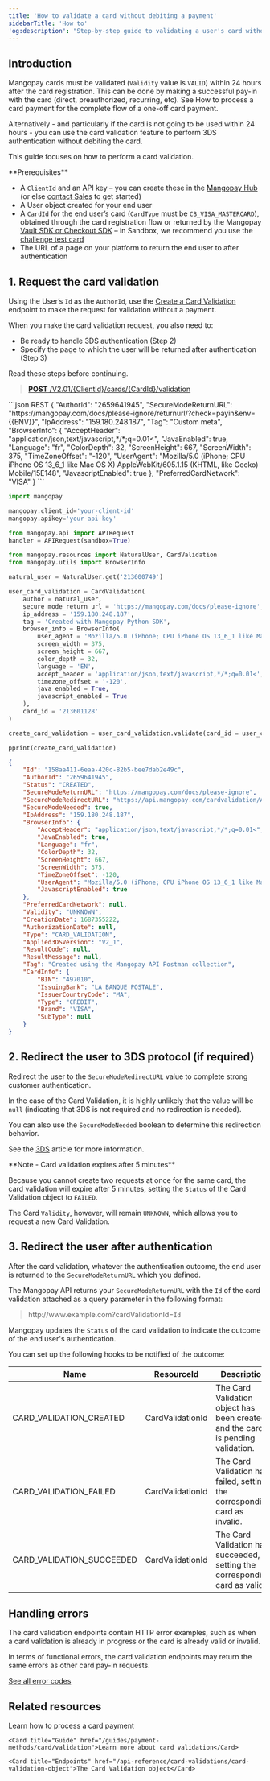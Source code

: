 ```yaml
---
title: 'How to validate a card without debiting a payment'
sidebarTitle: 'How to'
'og:description': "Step-by-step guide to validating a user's card without debiting a transaction, allowing you to provide a better registration experience."
---
```


## Introduction  

Mangopay cards must be validated (`Validity` value is `VALID`) within 24 hours after the card registration. This can be done by making a successful pay-in with the card (direct, preauthorized, recurring, etc). See How to process a card payment for the complete flow of a one-off card payment.  

Alternatively - and particularly if the card is not going to be used within 24 hours - you can use the card validation feature to perform 3DS authentication without debiting the card.  

This guide focuses on how to perform a card validation.  

<Info>
**Prerequisites**

- A `ClientId` and an API key – you can create these in the <a href="http://hub.mangopay.com/" target="_blank">Mangopay Hub</a> (or else <a href="https://mangopay.com/contact" target="_blank">contact Sales</a> to get started)
- A User object created for your end user 
- A `CardId` for the end user’s card (`CardType` must be `CB_VISA_MASTERCARD`), obtained through the card registration flow or returned by the Mangopay [Vault SDK or Checkout SDK](/sdks/checkout) – in Sandbox, we recommend you use the [challenge test card](https://mangopay.com/docs/dev-tools/testing/payment-methods)
- The URL of a page on your platform to return the end user to after authentication
</Info>

## 1. Request the card validation  

Using the User’s `Id` as the `AuthorId`, use the [Create a Card Validation](/api-reference/card-validations/create-card-validation) endpoint to make the request for validation without a payment.  

When you make the card validation request, you also need to:  
- Be ready to handle 3DS authentication (Step 2)  
- Specify the page to which the user will be returned after authentication (Step 3)  

Read these steps before continuing.

> [**POST** /V2.01/&lcub;ClientId&rcub;/cards/&lcub;CardId&rcub;/validation](/api-reference/card-validations/create-card-validation)

<CodeGroup>
```json REST
{
    "AuthorId": "2659641945",
    "SecureModeReturnURL": "https://mangopay.com/docs/please-ignore/returnurl/?check=payin&env={{ENV}}",
    "IpAddress": "159.180.248.187",
    "Tag": "Custom meta",
    "BrowserInfo": {
        "AcceptHeader": "application/json,text/javascript,*/*;q=0.01<",
        "JavaEnabled": true,
        "Language": "fr",
        "ColorDepth": 32,
        "ScreenHeight": 667,
        "ScreenWidth": 375,
        "TimeZoneOffset": "-120",
        "UserAgent": "Mozilla/5.0 (iPhone; CPU iPhone OS 13_6_1 like Mac OS X) AppleWebKit/605.1.15 (KHTML, like Gecko) Mobile/15E148",
        "JavascriptEnabled": true
      },
    "PreferredCardNetwork": "VISA"
}
```  

```python Python
import mangopay

mangopay.client_id='your-client-id'
mangopay.apikey='your-api-key'

from mangopay.api import APIRequest
handler = APIRequest(sandbox=True)

from mangopay.resources import NaturalUser, CardValidation
from mangopay.utils import BrowserInfo

natural_user = NaturalUser.get('213600749')

user_card_validation = CardValidation(
    author = natural_user,
    secure_mode_return_url = 'https://mangopay.com/docs/please-ignore',
    ip_address = '159.180.248.187',
    tag = 'Created with Mangopay Python SDK',
    browser_info = BrowserInfo(
        user_agent = 'Mozilla/5.0 (iPhone; CPU iPhone OS 13_6_1 like Mac OS X) AppleWebKit/605.1.15 (KHTML, like Gecko) Mobile/15E148',
        screen_width = 375,
        screen_height = 667,
        color_depth = 32,
        language = 'EN',
        accept_header = 'application/json,text/javascript,*/*;q=0.01<',
        timezone_offset = '-120',
        java_enabled = True,
        javascript_enabled = True
    ),
    card_id = '213601128'
)

create_card_validation = user_card_validation.validate(card_id = user_card_validation.card_id)

pprint(create_card_validation)  
```
</CodeGroup>


```json API response
{
    "Id": "158aa411-6eaa-420c-82b5-bee7dab2e49c",
    "AuthorId": "2659641945",
    "Status": "CREATED",
    "SecureModeReturnURL": "https://mangopay.com/docs/please-ignore",
    "SecureModeRedirectURL": "https://api.mangopay.com/cardvalidation/Acs/Redirect?secureSessionToken=0ff144d4-caec-41a9-97dc-b211fd4b237f",
    "SecureModeNeeded": true,
    "IpAddress": "159.180.248.187",
    "BrowserInfo": {
        "AcceptHeader": "application/json,text/javascript,*/*;q=0.01<",
        "JavaEnabled": true,
        "Language": "fr",
        "ColorDepth": 32,
        "ScreenHeight": 667,
        "ScreenWidth": 375,
        "TimeZoneOffset": -120,
        "UserAgent": "Mozilla/5.0 (iPhone; CPU iPhone OS 13_6_1 like Mac OS X) AppleWebKit/605.1.15 (KHTML, like Gecko) Mobile/15E148",
        "JavascriptEnabled": true
    },
    "PreferredCardNetwork": null,
    "Validity": "UNKNOWN",
    "CreationDate": 1687355222,
    "AuthorizationDate": null,
    "Type": "CARD_VALIDATION",
    "Applied3DSVersion": "V2_1",
    "ResultCode": null,
    "ResultMessage": null,
    "Tag": "Created using the Mangopay API Postman collection",
    "CardInfo": {
        "BIN": "497010",
        "IssuingBank": "LA BANQUE POSTALE",
        "IssuerCountryCode": "MA",
        "Type": "CREDIT",
        "Brand": "VISA",
        "SubType": null
    }
}
```  

## 2. Redirect the user to 3DS protocol (if required)  

Redirect the user to the `SecureModeRedirectURL` value to complete strong customer authentication.  

In the case of the Card Validation, it is highly unlikely that the value will be `null` (indicating that 3DS is not required and no redirection is needed).  

You can also use the `SecureModeNeeded` boolean to determine this redirection behavior.  

See the <a href="/guides/payment-methods/card/3ds">3DS</a> article for more information.  

<Note>  
**Note - Card validation expires after 5 minutes** 
  
Because you cannot create two requests at once for the same card, the card validation will expire after 5 minutes, setting the `Status` of the Card Validation object to `FAILED`.  

The Card `Validity`, however, will remain `UNKNOWN`, which allows you to request a new Card Validation.  
</Note>  

## 3. Redirect the user after authentication  

After the card validation, whatever the authentication outcome, the end user is returned to the `SecureModeReturnURL` which you defined.  

The Mangopay API returns your `SecureModeReturnURL` with the `Id` of the card validation attached as a query parameter in the following format:

> http<span>://www</span>.example.com?cardValidationId=`Id`

Mangopay updates the `Status` of the card validation to indicate the outcome of the end user's authentication.  

You can set up the following hooks to be notified of the outcome:

<table>
    <thead>
        <tr>
            <th class="header">Name</th>
            <th class="header">ResourceId</th>
            <th class="header">Description</th>
        </tr>
    </thead>
    <tbody>
        <tr>
            <td class="table-content">CARD_VALIDATION_CREATED</td>
            <td class="table-content">CardValidationId</td>
            <td class="table-content">The Card Validation object has been created and the card is pending validation.</td>
        </tr>
        <tr>
            <td class="table-content">CARD_VALIDATION_FAILED</td>
            <td class="table-content">CardValidationId</td>
            <td class="table-content">The Card Validation has failed, setting the corresponding card as invalid.</td>
        </tr>
        <tr>
            <td class="table-content">CARD_VALIDATION_SUCCEEDED</td>
            <td class="table-content">CardValidationId</td>
            <td class="table-content">The Card Validation has succeeded, setting the corresponding card as valid.</td>
        </tr>
    </tbody>
</table>

## Handling errors  

The card validation endpoints contain HTTP error examples, such as when a card validation is already in progress or the card is already valid or invalid.  

In terms of functional errors, the card validation endpoints may return the same errors as other card pay-in requests. 

[See all error codes](/errors/codes)

## Related resources  

<CardGroup col={2}> 
    <Card title="How to" href="/guides/payment-methods/card/direct/how-to">Learn how to process a card payment</Card>  

    <Card title="Guide" href="/guides/payment-methods/card/validation">Learn more about card validation</Card>

    <Card title="Endpoints" href="/api-reference/card-validations/card-validation-object">The Card Validation object</Card>  
</CardGroup>